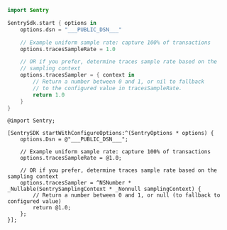 ```swift {tabTitle:Swift}
import Sentry

SentrySdk.start { options in
    options.dsn = "___PUBLIC_DSN___"

    // Example uniform sample rate: capture 100% of transactions
    options.tracesSampleRate = 1.0

    // OR if you prefer, determine traces sample rate based on the
    // sampling context
    options.tracesSampler = { context in
        // Return a number between 0 and 1, or nil to fallback
        // to the configured value in tracesSampleRate.
        return 1.0
    }
}
```

```objc {tabTitle:Objective-C}
@import Sentry;

[SentrySDK startWithConfigureOptions:^(SentryOptions * options) {
    options.Dsn = @"___PUBLIC_DSN___";
    
    // Example uniform sample rate: capture 100% of transactions
    options.tracesSampleRate = @1.0;
    
    // OR if you prefer, determine traces sample rate based on the sampling context
    options.tracesSampler = ^NSNumber * _Nullable(SentrySamplingContext * _Nonnull samplingContext) {
        // Return a number between 0 and 1, or null (to fallback to configured value)
        return @1.0;
    };
}];
```
